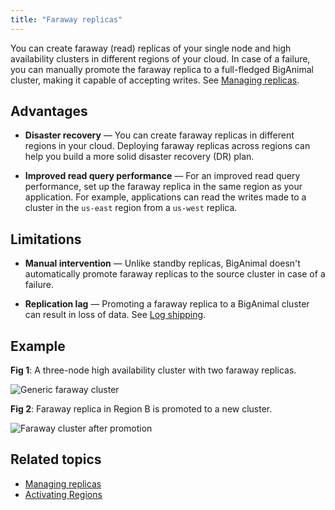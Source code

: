 ```yaml
---
title: "Faraway replicas"
---
```


You can create faraway (read) replicas of your single node and high availability clusters in different regions of your cloud. In case of a failure, you can manually promote the faraway replica to a full-fledged BigAnimal cluster, making it capable of accepting writes. See [Managing replicas](/biganimal/release/using_cluster/managing_replicas).

## Advantages

- **Disaster recovery** — You can create faraway replicas in different regions in your cloud. Deploying faraway replicas across regions can help you build a more solid disaster recovery (DR) plan.

- **Improved read query performance** — For an improved read query performance, set up the faraway replica in the same region as your application. For example, applications can read the writes made to a cluster in the `us-east` region from a `us-west` replica.

## Limitations

- **Manual intervention** — Unlike standby replicas, BigAnimal doesn't automatically promote faraway replicas to the source cluster in case of a failure.

- **Replication lag** — Promoting a faraway replica to a BigAnimal cluster can result in loss of data. See [Log shipping](/biganimal/latest/using_cluster/04_backup_and_restore/#faraway-replicas).

## Example

**Fig 1**: A three-node high availability cluster with two faraway replicas.

 ![*Generic faraway cluster*](images/FarawayReplicas-generic.png)

**Fig 2**: Faraway replica in Region B is promoted to a new cluster.

 ![*Faraway cluster after promotion*](images/FarawayReplicas-afterpromotion.png)


## Related topics

- [Managing replicas](/biganimal/latest/using_cluster/managing_replicas/)
- [Activating Regions](/biganimal/latest/getting_started/activating_regions/)
